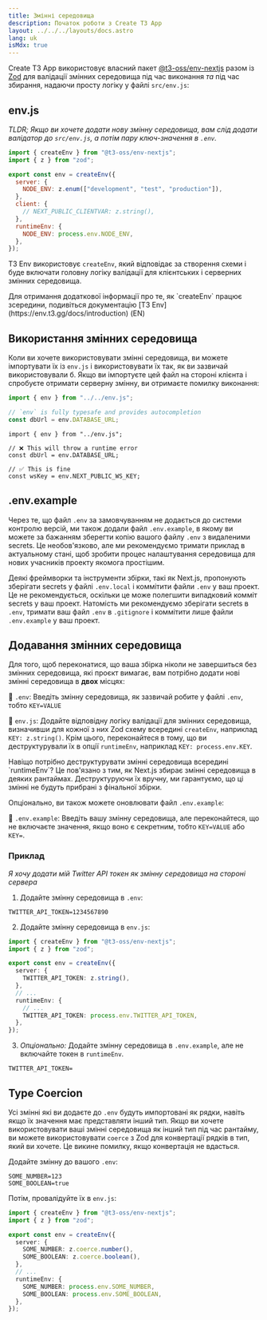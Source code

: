 ```yaml
---
title: Змінні середовища
description: Початок роботи з Create T3 App
layout: ../../../layouts/docs.astro
lang: uk
isMdx: true
---
```



Create T3 App використовує власний пакет [@t3-oss/env-nextjs](https://env.t3.gg) разом із [Zod](https://github.com/colinhacks/zod) для валідації змінних середовища під час виконання _та_ під час збирання, надаючи просту логіку у файлі `src/env.js`:

## env.js

_TLDR; Якщо ви хочете додати нову змінну середовища, вам слід додати валідатор до `src/env.js`, а потім пару ключ-значення в `.env`._

```ts:env.js
import { createEnv } from "@t3-oss/env-nextjs";
import { z } from "zod";

export const env = createEnv({
  server: {
    NODE_ENV: z.enum(["development", "test", "production"]),
  },
  client: {
    // NEXT_PUBLIC_CLIENTVAR: z.string(),
  },
  runtimeEnv: {
    NODE_ENV: process.env.NODE_ENV,
  },
});
```

T3 Env використовує `createEnv`, який відповідає за створення схеми і буде включати головну логіку валідації для клієнтських і серверних змінних середовища.

<Callout type="info">
  Для отримання додаткової інформації про те, як `createEnv` працює зсередини,
  подивіться документацію [T3 Env](https://env.t3.gg/docs/introduction) (EN)
</Callout>

## Використання змінних середовища

Коли ви хочете використовувати змінні середовища, ви можете імпортувати їх із `env.js` і використовувати їх так, як ви зазвичай використовували б. Якщо ви імпортуєте цей файл на стороні клієнта і спробуєте отримати серверну змінну, ви отримаєте помилку виконання:

```ts:pages/api/hello.ts
import { env } from "../../env.js";

// `env` is fully typesafe and provides autocompletion
const dbUrl = env.DATABASE_URL;
```

```ts:pages/index.tsx
import { env } from "../env.js";

// ❌ This will throw a runtime error
const dbUrl = env.DATABASE_URL;

// ✅ This is fine
const wsKey = env.NEXT_PUBLIC_WS_KEY;
```

## .env.example

Через те, що файл `.env` за замовчуванням не додається до системи контролю версій, ми також додали файл `.env.example`, в якому ви можете за бажанням зберегти копію вашого файлу `.env` з видаленими secrets. Це необов'язково, але ми рекомендуємо тримати приклад в актуальному стані, щоб зробити процес налаштування середовища для нових учасників проекту якомога простішим.

Деякі фреймворки та інструменти збірки, такі як Next.js, пропонують зберігати secrets у файлі `.env.local` і коммітити файли `.env` у ваш проект. Це не рекомендується, оскільки це може полегшити випадковий комміт secrets у ваш проект. Натомість ми рекомендуємо зберігати secrets в `.env`, тримати ваш файл `.env` в `.gitignore` і коммітити лише файли `.env.example` у ваш проект.

## Додавання змінних середовища

Для того, щоб переконатися, що ваша збірка ніколи не завершиться без змінних середовища, які проєкт вимагає, вам потрібно додати нові змінні середовища в **двох** місцях:

📄 `.env`: Введіть змінну середовища, як зазвичай робите у файлі `.env`, тобто `KEY=VALUE`

📄 `env.js`: Додайте відповідну логіку валідації для змінних середовища, визначивши для кожної з них Zod схему всередині `createEnv`, наприклад `KEY: z.string()`. Крім цього, переконайтеся в тому, що ви деструктурували їх в опції `runtimeEnv`, наприклад `KEY: process.env.KEY`.

<Callout type="info">
  Навіщо потрібно деструктурувати змінні середовища всередині `runtimeEnv`? Це
  пов'язано з тим, як Next.js збирає змінні середовища в деяких рантаймах.
  Деструктуруючи їх вручну, ми гарантуємо, що ці змінні не будуть прибрані з
  фінальної збірки.
</Callout>

Опціонально, ви також можете оновлювати файл `.env.example`:

📄 `.env.example`: Введіть вашу змінну середовища, але переконайтеся, що не включаєте значення, якщо воно є секретним, тобто `KEY=VALUE` або `KEY=`.

### Приклад

_Я хочу додати мій Twitter API токен як змінну середовища на стороні сервера_

1. Додайте змінну середовища в `.env`:

```
TWITTER_API_TOKEN=1234567890
```

2. Додайте змінну середовища в `env.js`:

```ts
import { createEnv } from "@t3-oss/env-nextjs";
import { z } from "zod";

export const env = createEnv({
  server: {
    TWITTER_API_TOKEN: z.string(),
  },
  // ...
  runtimeEnv: {
    // ...
    TWITTER_API_TOKEN: process.env.TWITTER_API_TOKEN,
  },
});
```

3. _Опціонально:_ Додайте змінну середовища в `.env.example`, але не включайте токен в `runtimeEnv`.

```
TWITTER_API_TOKEN=
```

## Type Coercion

Усі змінні які ви додаєте до `.env` будуть импортовані як рядки, навіть якщо їх значення має представляти інший тип. Якщо ви хочете використовувати ваші змінні середовища як інший тип під час рантайму, ви можете використовувати `coerce` з Zod для конвертації рядків в тип, який ви хочете. Це викине помилку, якщо конвертація не вдасться.

Додайте змінну до вашого `.env`:

```
SOME_NUMBER=123
SOME_BOOLEAN=true
```

Потім, провалідуйте їх в `env.js`:

```ts
import { createEnv } from "@t3-oss/env-nextjs";
import { z } from "zod";

export const env = createEnv({
  server: {
    SOME_NUMBER: z.coerce.number(),
    SOME_BOOLEAN: z.coerce.boolean(),
  },
  // ...
  runtimeEnv: {
    SOME_NUMBER: process.env.SOME_NUMBER,
    SOME_BOOLEAN: process.env.SOME_BOOLEAN,
  },
});
```
